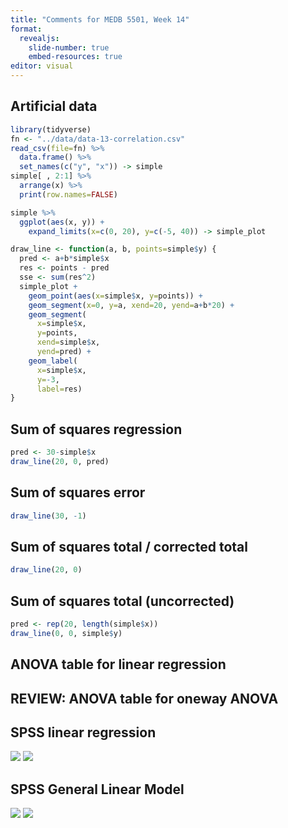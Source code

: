 ```yaml
---
title: "Comments for MEDB 5501, Week 14"
format: 
  revealjs:
    slide-number: true
    embed-resources: true
editor: visual
---
```


## Artificial data

```r
library(tidyverse)
fn <- "../data/data-13-correlation.csv"
read_csv(file=fn) %>% 
  data.frame() %>%
  set_names(c("y", "x")) -> simple
simple[ , 2:1] %>%
  arrange(x) %>%
  print(row.names=FALSE)
```

```r
simple %>%
  ggplot(aes(x, y)) +
    expand_limits(x=c(0, 20), y=c(-5, 40)) -> simple_plot

draw_line <- function(a, b, points=simple$y) {
  pred <- a+b*simple$x
  res <- points - pred
  sse <- sum(res^2)
  simple_plot +
    geom_point(aes(x=simple$x, y=points)) +
    geom_segment(x=0, y=a, xend=20, yend=a+b*20) +
    geom_segment(
      x=simple$x, 
      y=points, 
      xend=simple$x, 
      yend=pred) +
    geom_label(
      x=simple$x,
      y=-3,
      label=res)
}
```

## Sum of squares regression

```r
pred <- 30-simple$x
draw_line(20, 0, pred)
```

## Sum of squares error

```r
draw_line(30, -1)

```

## Sum of squares total / corrected total

```r
draw_line(20, 0)
```

## Sum of squares total (uncorrected)

```r
pred <- rep(20, length(simple$x))
draw_line(0, 0, simple$y)
```

## ANOVA table for linear regression

\begin{matrix}
            &  SS &  df &                  MS &           F-ratio \\
 Regression & SSR &   1 &   MSR=\frac{SSR}{1} & F=\frac{MSR}{MSE} \\
 Error      & SSE & n-2 & MSE=\frac{SSE}{n-2} &                   \\
 Total      & SST & n-1 &                     &
\end{matrix}

## REVIEW: ANOVA table for oneway ANOVA

\begin{matrix}
         &  SS &  df &                    MS &           F-ratio \\
 Between & SSB & k-1 &   MSB=\frac{SSB}{k-1} & F=\frac{MSB}{MSW} \\
 Within  & SSW & n-k & MSW=\frac{SSW}{n-k-1} &                   \\
 Total   & SST & n-1 &                       &
\end{matrix}

## SPSS linear regression

![](../images/simple-regression-02.png)
![](../images/simple-regression-03.png)

## SPSS General Linear Model


![](../images/simple-regression-01.png)
![](../images/simple-regression-04.png)
